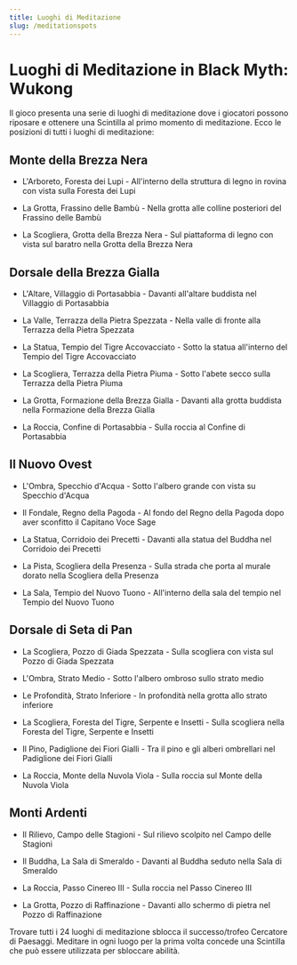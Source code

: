 ```yaml
---
title: Luoghi di Meditazione
slug: /meditationspots
---
```


# Luoghi di Meditazione in Black Myth: Wukong

Il gioco presenta una serie di luoghi di meditazione dove i giocatori possono riposare e ottenere una Scintilla al primo momento di meditazione. Ecco le posizioni di tutti i luoghi di meditazione:

## Monte della Brezza Nera

- L'Arboreto, Foresta dei Lupi - All'interno della struttura di legno in rovina con vista sulla Foresta dei Lupi

- La Grotta, Frassino delle Bambù - Nella grotta alle colline posteriori del Frassino delle Bambù

- La Scogliera, Grotta della Brezza Nera - Sul piattaforma di legno con vista sul baratro nella Grotta della Brezza Nera

## Dorsale della Brezza Gialla

- L'Altare, Villaggio di Portasabbia - Davanti all'altare buddista nel Villaggio di Portasabbia

- La Valle, Terrazza della Pietra Spezzata - Nella valle di fronte alla Terrazza della Pietra Spezzata

- La Statua, Tempio del Tigre Accovacciato - Sotto la statua all'interno del Tempio del Tigre Accovacciato

- La Scogliera, Terrazza della Pietra Piuma - Sotto l'abete secco sulla Terrazza della Pietra Piuma

- La Grotta, Formazione della Brezza Gialla - Davanti alla grotta buddista nella Formazione della Brezza Gialla

- La Roccia, Confine di Portasabbia - Sulla roccia al Confine di Portasabbia

## Il Nuovo Ovest

- L'Ombra, Specchio d'Acqua - Sotto l'albero grande con vista su Specchio d'Acqua

- Il Fondale, Regno della Pagoda - Al fondo del Regno della Pagoda dopo aver sconfitto il Capitano Voce Sage

- La Statua, Corridoio dei Precetti - Davanti alla statua del Buddha nel Corridoio dei Precetti

- La Pista, Scogliera della Presenza - Sulla strada che porta al murale dorato nella Scogliera della Presenza

- La Sala, Tempio del Nuovo Tuono - All'interno della sala del tempio nel Tempio del Nuovo Tuono

## Dorsale di Seta di Pan

- La Scogliera, Pozzo di Giada Spezzata - Sulla scogliera con vista sul Pozzo di Giada Spezzata

- L'Ombra, Strato Medio - Sotto l'albero ombroso sullo strato medio

- Le Profondità, Strato Inferiore - In profondità nella grotta allo strato inferiore

- La Scogliera, Foresta del Tigre, Serpente e Insetti - Sulla scogliera nella Foresta del Tigre, Serpente e Insetti

- Il Pino, Padiglione dei Fiori Gialli - Tra il pino e gli alberi ombrellari nel Padiglione dei Fiori Gialli

- La Roccia, Monte della Nuvola Viola - Sulla roccia sul Monte della Nuvola Viola

## Monti Ardenti

- Il Rilievo, Campo delle Stagioni - Sul rilievo scolpito nel Campo delle Stagioni

- Il Buddha, La Sala di Smeraldo - Davanti al Buddha seduto nella Sala di Smeraldo

- La Roccia, Passo Cinereo III - Sulla roccia nel Passo Cinereo III

- La Grotta, Pozzo di Raffinazione - Davanti allo schermo di pietra nel Pozzo di Raffinazione


Trovare tutti i 24 luoghi di meditazione sblocca il successo/trofeo Cercatore di Paesaggi. Meditare in ogni luogo per la prima volta concede una Scintilla che può essere utilizzata per sbloccare abilità.